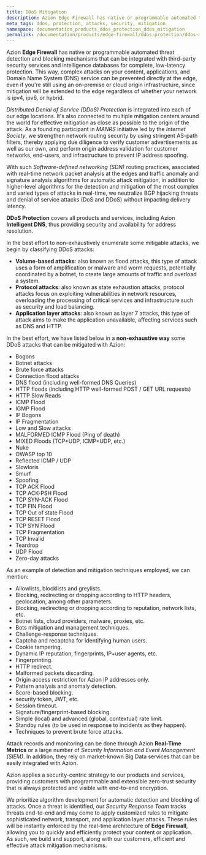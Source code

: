 ```yaml
---
title: DDoS Mitigation
description: Azion Edge Firewall has native or programmable automated threat detection and blocking mechanisms that can be integrated with third-party security services and intelligence databases for complete, low-latency protection.
meta_tags: ddos, protection, attacks, security, mitigation
namespace: documentation_products_ddos_protection_ddos_mitigation
permalink: /documentation/products/edge-firewall/ddos-protection/ddos-mitigation/
---
```


Azion **Edge Firewall** has native or programmable automated threat detection and blocking mechanisms that can be integrated with third-party security services and intelligence databases for complete, low-latency protection. This way, complex attacks on your content, applications, and Domain Name System (DNS) service can be prevented directly at the edge, even if you're still using an on-premise or cloud origin infrastructure, since mitigation will be extended to the edge regardless of whether your network is ipv4, ipv6, or hybrid.

*Distributed Denial of Service (DDoS) Protection* is integrated into each of our edge locations. It's also connected to multiple mitigation centers around the world for effective mitigation as close as possible to the origin of the attack. As a founding participant in *MANRS* initiative led by the *Internet Society*, we strengthen network routing security by using stringent AS-path filters, thereby applying due diligence to verify customer advertisements as well as our own, and perform origin address validation for customer networks, end-users, and infrastructure to prevent IP address spoofing.

With such *Software-defined networking (SDN)* routing practices, associated with real-time network packet analysis at the edges and traffic anomaly and signature analysis algorithms for automatic attack mitigation, in addition to higher-level algorithms for the detection and mitigation of the most complex and varied types of attacks in real-time, we neutralize BGP hijacking threats and denial of service attacks (DoS and DDoS) without impacting delivery latency. 

**DDoS Protection** covers all products and services, including Azion **Intelligent DNS**, thus providing security and availability for address resolution.

In the best effort to non-exhaustively enumerate some mitigable attacks, we begin by classifying DDoS attacks:

* **Volume-based attacks**: also known as flood attacks, this type of attack uses a form of amplification or malware and worm requests, potentially coordinated by a botnet, to create large amounts of traffic and overload a system.
* **Protocol attacks**: also known as state exhaustion attacks, protocol attacks focus on exploiting vulnerabilities in network resources, overloading the processing of critical services and infrastructure such as security and load balancing.
* **Application layer attacks**: also known as layer 7 attacks, this type of attack aims to make the application unavailable, affecting services such as DNS and HTTP.

In the best effort, we have listed below in a **non-exhaustive way** some DDoS attacks that can be mitigated with Azion:

* Bogons
* Botnet attacks
* Brute force attacks
* Connection flood attacks
* DNS flood (including well-formed DNS Queries)
* HTTP floods (including HTTP well-formed POST / GET URL requests)
* HTTP Slow Reads
* ICMP Flood
* IGMP Flood
* IP Bogons
* IP Fragmentation
* Low and Slow attacks
* MALFORMED ICMP Flood (Ping of death)
* MIXED Floods (TCP+UDP, ICMP+UDP, etc.)
* Nuke
* OWASP top 10
* Reflected ICMP / UDP
* Slowloris
* Smurf
* Spoofing
* TCP ACK Flood
* TCP ACK-PSH Flood
* TCP SYN-ACK Flood
* TCP FIN Flood
* TCP Out of state Flood
* TCP RESET Flood
* TCP SYN Flood
* TCP Fragmentation
* TCP Invalid
* Teardrop
* UDP Flood
* Zero-day attacks

As an example of detection and mitigation techniques employed, we can mention:

* Allowlists, blocklists and greylists.
* Blocking, redirecting or dropping according to HTTP headers, geolocation, among other parameters.
* Blocking, redirecting or dropping according to reputation, network lists, etc.
* Botnet lists, cloud providers, malware, proxies, etc.
* Bots mitigation and management techniques.
* Challenge-response techniques.
* Captcha and recaptcha for identifying human users.
* Cookie tampering.
* Dynamic IP reputation, fingerprints, IP+user agents, etc.
* Fingerprinting.
* HTTP redirect.
* Malformed packets discarding.
* Origin access restriction for Azion IP addresses only.
* Pattern analysis and anomaly detection.
* Score-based blocking.
* security token, JWT, etc.
* Session timeout.
* Signature/fingerprint-based blocking.
* Simple (local) and advanced (global, contextual) rate limit.
* Standby rules (to be used in response to incidents as they happen).
* Techniques to prevent brute force attacks.

Attack records and monitoring can be done through Azion **Real-Time Metrics** or a large number of *Security Information and Event Management (SIEM)*. In addition, they rely on market-known Big Data services that can be easily integrated with Azion.

Azion applies a security-centric strategy to our products and services, providing customers with programmable and extensible zero-trust security that is always protected and visible with end-to-end encryption. 

We prioritize algorithm development for automatic detection and blocking of attacks. Once a threat is identified, our *Security Response Team* tracks threats end-to-end and may come to apply customized rules to mitigate sophisticated network, transport, and application layer attacks. These rules will be instantly enforced by the real-time architecture of **Edge Firewall**, allowing you to quickly and efficiently protect your content or application. As such, we build and support, along with our customers, efficient and effective attack mitigation mechanisms.
